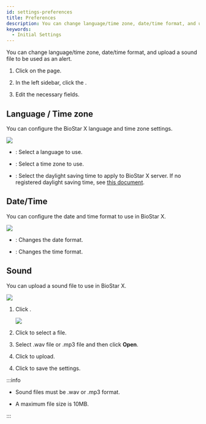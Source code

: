 ```yaml
---
id: settings-preferences
title: Preferences
description: You can change language/time zone, date/time format, and upload a sound file to be used as an alert.
keywords:
  - Initial Settings
---
```


You can change language/time zone, date/time format, and upload a sound file to be used as an alert.

1. Click <Cmd sid='shell.header.setting' /> on the <Cmd sid='shell.header.launcher' /> page.

2. In the left sidebar, click the <Cmd sid='common.preference' product='2' />.

3. Edit the necessary fields.

## Language / Time zone

You can configure the BioStar X language and time zone settings.

<Image src='/img/biostarx-settings-preference-language-timezone.png' className='none' />

* <Cmd sid='common.language' product='2' />: Select a language to use.

* <Cmd sid='common.timeZone' product='2' />: Select a time zone to use.

* <Cmd sid='common.dst' product='2' />: Select the daylight saving time to apply to BioStar X server. If no registered daylight saving time, see [this document](#).

## Date/Time

You can configure the date and time format to use in BioStar X.

<Image src='/img/biostarx-settings-preference-date-time.png' className='none' />

* <Cmd sid="common.dateFormat" product='2' />: Changes the date format.

* <Cmd sid="common.timeFormat" product='2' />: Changes the time format.

## Sound

You can upload a sound file to use in BioStar X.

<Image src='/img/biostarx-settings-preference-sound.png' className='none' />

<Calloutlists>

1. Click <Cmd sid="button.plusAdd" product='2' />.

   <Image src='/img/biostarx-settings-preference-add-sound.png' className='none' />

2. Click <Cmd sid="setting.preference.sound.alert.addSound.browse" product='2' /> to select a file.

3. Select .wav file or .mp3 file and then click **Open**. 

4. Click <Cmd sid="button.add" product='2' /> to upload.

</Calloutlists>

4. Click <Cmd sid="button.apply" product='2' /> to save the settings.

:::info

* Sound files must be .wav or .mp3 format.

* A maximum file size is 10MB.

:::
